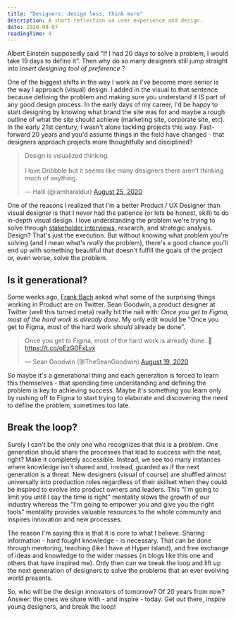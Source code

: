 ```yaml
---
title: "Designers: design less, think more"
description: A short reflection on user experience and design.
date: 2020-09-07
readingTime: 4
---
```


Albert Einstein supposedly said "If I had 20 days to solve a problem, I would take 19 days to define it”. Then why do so many designers still jump straight into *insert designing tool of preference* ?

One of the biggest shifts in the way I work as I've become more senior is the way I approach (visual) design. I added in the visual to that sentence because defining the problem and making sure you understand it IS part of any good design process. In the early days of my career, I'd be happy to start designing by knowing what brand the site was for and maybe a rough outline of what the site should achieve (marketing site, corporate site, etc). In the early 21st century, I wasn't alone tackling projects this way. Fast-forward 20 years and you'd assume things in the field have changed - that designers approach projects more thoughtfully and disciplined?

<blockquote class="twitter-tweet"><p lang="en" dir="ltr">Design is visualized thinking. <br><br>I love Dribbble but it seems like many designers there aren’t thinking much of anything.</p>&mdash; Halli (@iamharaldur) <a href="https://twitter.com/iamharaldur/status/1298393672770363392?ref_src=twsrc%5Etfw">August 25, 2020</a></blockquote> <script async src="https://platform.twitter.com/widgets.js" charset="utf-8"></script>

One of the reasons I realized that I'm a better Product / UX Designer than visual designer is that I never had the patience (or lets be honest, skill) to do in-depth visual design. I love understanding the problem we're trying to solve through [stakeholder interviews,](/stakeholder) research, and strategic analysis. Design? That's just the execution. But without knowing what problem you're solving (and I mean what's *really* the problem), there's a good chance you'll end up with something beautiful that doesn't fulfill the goals of the project or, even worse, solve the problem.

## Is it generational?

Some weeks ago, [Frank Bach](https://twitter.com/francois_bach/status/1296151362632220673?s=20) asked what some of the surprising things working in Product are on Twitter. Sean Goodwin, a product designer at Twitter (well this turned meta) really hit the nail with: *Once you get to Figma, most of the hard work is already done*. My only edit would be "Once you get to Figma, most of the hard work *should* already be done".

<blockquote class="twitter-tweet"><p lang="en" dir="ltr">Once you get to Figma, most of the hard work is already done. 👀 <a href="https://t.co/oEzG0FxLvx">https://t.co/oEzG0FxLvx</a></p>&mdash; Sean Goodwin (@TheSeanGoodwin) <a href="https://twitter.com/TheSeanGoodwin/status/1296162731763146752?ref_src=twsrc%5Etfw">August 19, 2020</a></blockquote> <script async src="https://platform.twitter.com/widgets.js" charset="utf-8"></script>

So maybe it's a generational thing and each generation is forced to learn this themselves - that spending time understanding and defining the problem is key to achieving success. Maybe it's something you learn only by rushing off to Figma to start trying to elaborate and discovering the need to define the problem, sometimes too late.

## Break the loop?

Surely I can't be the only one who recognizes that this is a problem. One generation should share the processes that lead to success with the next, right? Make it completely accessible. Instead, we see too many instances where knowledge isn't shared and, instead, guarded as if the next generation is a threat. New designers (visual of course) are shuffled almost universally into production roles regardless of their skillset when they could be inspired to evolve into product owners and leaders. This "I'm going to limit you until I say the time is right" mentality slows the growth of our industry whereas the "I'm going to empower you and give you the right tools" mentality provides valuable resources to the whole community and inspires innovation and new processes.

The reason I'm saying this is that it is core to what I believe. Sharing information - hard fought knowledge - is necessary. That can be done through mentoring, teaching (like I have at Hyper Island), and free exchange of ideas and knowledge to the wider masses (in blogs like this one and others that have inspired me). Only then can we break the loop and lift up the next generation of designers to solve the problems that an ever evolving world presents.

So, who will be the design innovators of tomorrow? Of 20 years from now? Answer: the ones we share with - and inspire - today. Get out there, inspire young designers, and break the loop!
